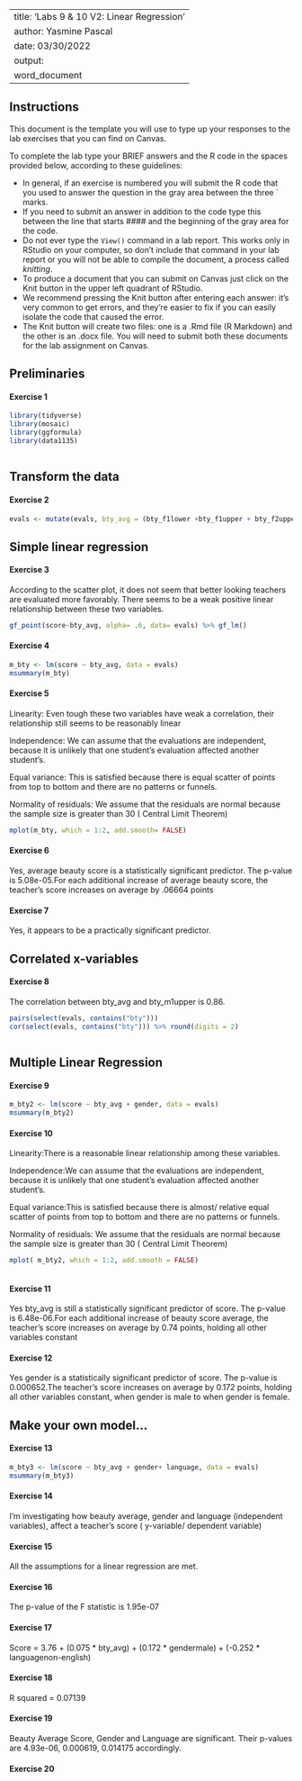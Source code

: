 
---
title: 'Labs 9 & 10 V2:  Linear Regression'
author: Yasmine Pascal
date: 03/30/2022
output:
  word_document
---

## Instructions
This document is the template you will use to type up your responses to the lab exercises that you can find on Canvas.

To complete the lab type your BRIEF answers and the R code in the spaces provided below, according to these guidelines:

  * In general, if an exercise is numbered you will submit the R code that you used to answer the question in the gray area between the three ` marks.  
  * If you need to submit an answer in addition to the code type this between the line that starts #### and the beginning of the gray area for the code.
  * Do not ever type the `View()` command in a lab report.  This works only in RStudio on your computer, so don't include that command in your lab report or you will not be able to compile the document, a process called *knitting*.
  * To produce a document that you can submit on Canvas just click on the Knit button in the upper left quadrant of RStudio.
  * We recommend pressing the Knit button after entering each answer:  it's very common to get errors, and they're easier to fix if you can easily isolate the code that caused the error.
  * The Knit button will create two files:  one is a .Rmd file (R Markdown) and the other is an .docx file.  You will need to submit both these documents for the lab assignment on Canvas.



## Preliminaries
#### Exercise 1

```r
library(tidyverse)
library(mosaic)
library(ggformula)
library(data1135)



```

## Transform the data

#### Exercise 2

```r

evals <- mutate(evals, bty_avg = (bty_f1lower +bty_f1upper + bty_f2upper +bty_m1lower + bty_m1upper +bty_m2upper)/6)

```

## Simple linear regression

#### Exercise 3
According to the scatter plot, it does not seem that better looking teachers are evaluated more favorably. There seems to be a weak positive linear relationship between these two variables. 
```r
gf_point(score~bty_avg, alpha= .6, data= evals) %>% gf_lm()

```


#### Exercise 4

```r
m_bty <- lm(score ~ bty_avg, data = evals)
msummary(m_bty)

```


#### Exercise 5
Linearity: Even tough these two variables have weak a correlation, their relationship still seems to be reasonably linear 

Independence: We can assume that the evaluations are independent, because it is unlikely that one student's evaluation affected another student's. 

Equal variance: This is satisfied because there is equal scatter of points from top to bottom and there are no patterns or funnels. 

Normality of residuals: We assume that the residuals are normal because the sample size is greater than 30 ( Central Limit Theorem)


```r
mplot(m_bty, which = 1:2, add.smooth= FALSE)

```



#### Exercise 6

Yes, average beauty score is a statistically significant predictor. The p-value is 5.08e-05.For each additional increase of average beauty score, the teacher's score increases on average by .06664 points

#### Exercise 7
Yes, it appears to be a practically significant predictor. 

## Correlated x-variables

#### Exercise 8
The correlation between bty_avg and bty_m1upper is 0.86. 
```r
pairs(select(evals, contains("bty")))
cor(select(evals, contains("bty"))) %>% round(digits = 2)



```


## Multiple Linear Regression

#### Exercise 9

```r
m_bty2 <- lm(score ~ bty_avg + gender, data = evals)
msummary(m_bty2)


```


#### Exercise 10
Linearity:There is a reasonable linear relationship among these variables. 

Independence:We can assume that the evaluations are independent, because it is unlikely that one student's evaluation affected another student's. 

Equal variance:This is satisfied because there is almost/ relative equal scatter of points from top to bottom and there are no patterns or funnels. 


Normality of residuals: We assume that the residuals are normal because the sample size is greater than 30 ( Central Limit Theorem)



```r
mplot( m_bty2, which = 1:2, add.smooth = FALSE)



```


#### Exercise 11
Yes bty_avg is still a statistically significant predictor of score. The p-value is 6.48e-06.For each additional increase of beauty score average, the teacher's score increases on average by 0.74 points, holding all other variables constant 


#### Exercise 12
Yes gender is a statistically significant predictor of score. The p-value is 0.000652.The teacher's score increases on average by 0.172 points, holding all other variables constant, when gender is male to when gender is female. 


## Make your own model...

#### Exercise 13

```r
m_bty3 <- lm(score ~ bty_avg + gender+ language, data = evals)
msummary(m_bty3)


```


#### Exercise 14
I'm investigating how beauty average, gender and language (independent variables), affect a teacher's score ( y-variable/ dependent variable)


#### Exercise 15
All the assumptions for a linear regression are met.


#### Exercise 16

The p-value of the F statistic is 1.95e-07

#### Exercise 17
Score = 3.76 + (0.075 * bty_avg) + (0.172 * gendermale) + (-0.252 * languagenon-english)


#### Exercise 18
R squared = 0.07139


#### Exercise 19
Beauty Average Score, Gender and Language are significant. Their p-values are 4.93e-06, 0.000619, 0.014175 accordingly. 


#### Exercise 20



